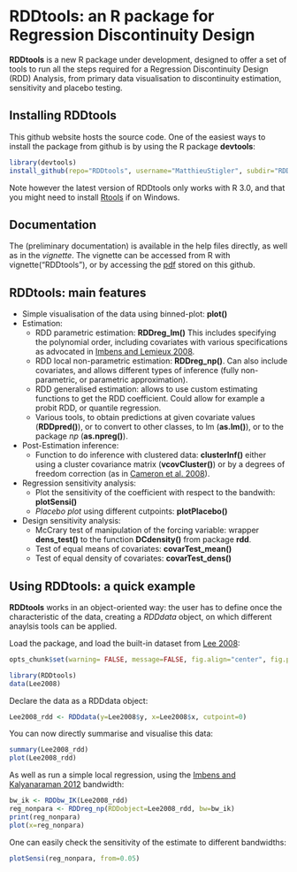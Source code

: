 RDDtools: an R package for Regression Discontinuity Design
========================================================

**RDDtools** is a new R package under development, designed to offer a set of tools to run all the steps required for a Regression Discontinuity Design (RDD) Analysis, from primary data visualisation to discontinuity estimation, sensitivity and placebo testing. 


Installing **RDDtools**
-----------------------

This github website hosts the source code. One of the easiest ways to install the package from github is by using the R package **devtools**:

```r
library(devtools)
install_github(repo="RDDtools", username="MatthieuStigler", subdir="RDDtools")
```

Note however the latest version of RDDtools only works with R 3.0, and that you might need to install  [Rtools](http://stat.ethz.ch/CRAN/bin/windows/Rtools/) if on Windows. 


Documentation
-----------------------
The (preliminary documentation) is available in the help files directly, as well as in the *vignette*. The vignette can be accessed from R with vignette("RDDtools"), or by accessing the [pdf](https://github.com/MatthieuStigler/RDDtools/raw/master/RDDtools/inst/doc/RDDtools.pdf) stored on this github. 

RDDtools: main features
-----------------------


+  Simple visualisation of the data using binned-plot: **plot()**
+ Estimation:
  +  RDD parametric estimation: **RDDreg_lm()** This includes specifying the polynomial order, including covariates with various specifications as advocated in [Imbens and Lemieux 2008].
  +  RDD local non-parametric estimation: **RDDreg_np()**. Can also include covariates, and allows different types of inference (fully non-parametric, or parametric approximation). 
  +  RDD generalised estimation: allows to use custom estimating functions to get the RDD coefficient. Could allow for example a probit RDD, or quantile regression.
  + Various tools, to obtain predictions at given covariate values (**RDDpred()**), or to convert to other classes, to lm (**as.lm()**), or to the package *np* (**as.npreg()**). 
+ Post-Estimation inference:
  + Function to do inference with clustered data: **clusterInf()** either using a cluster covariance matrix (**vcovCluster()**) or by a degrees of freedom correction (as in [Cameron et al. 2008]).
+ Regression sensitivity analysis:
  + Plot the sensitivity of the coefficient with respect to the bandwith: **plotSensi()**
  + *Placebo plot* using different cutpoints: **plotPlacebo()**
+ Design sensitivity analysis:
  + McCrary test of manipulation of the forcing variable: wrapper **dens_test()** to the function **DCdensity()** from package **rdd**. 
  + Test of equal means of covariates: **covarTest_mean()**
  + Test of equal density of covariates: **covarTest_dens()**


Using RDDtools: a quick example
-----------------------
**RDDtools** works in an object-oriented way: the user has to define once the characteristic of the data, creating a *RDDdata* object, on which different anaylsis tools can be applied. 

Load the package, and load the built-in dataset from [Lee 2008]:

```r
opts_chunk$set(warning= FALSE, message=FALSE, fig.align="center", fig.path='figuresREADME/')
```


```r
library(RDDtools)
data(Lee2008)
```

Declare the data as a RDDdata object:

```r
Lee2008_rdd <- RDDdata(y=Lee2008$y, x=Lee2008$x, cutpoint=0)
```


You can now directly summarise and visualise this data:

```r
summary(Lee2008_rdd)
plot(Lee2008_rdd)
```


As well as run a simple local regression, using the [Imbens and Kalyanaraman 2012] bandwidth:
```r
bw_ik <- RDDbw_IK(Lee2008_rdd)
reg_nonpara <- RDDreg_np(RDDobject=Lee2008_rdd, bw=bw_ik)
print(reg_nonpara)
plot(x=reg_nonpara)

```


One can easily check the sensitivity of the estimate to different bandwidths:
```r
plotSensi(reg_nonpara, from=0.05)
```


  [Imbens and Kalyanaraman 2012]: http://ideas.repec.org/a/oup/restud/v79y2012i3p933-959.html "Imbens, G. & Kalyanaraman, K. (2012) Optimal Bandwidth Choice for the Regression Discontinuity Estimator, Review of Economic Studies, 79, 933-959"
  
  [Lee 2008]: http://ideas.repec.org/a/eee/econom/v142y2008i2p675-697.html "Lee, D. S. (2008) Randomized experiments from non-random selection in U.S. House elections, Journal of Econometrics, 142, 675-697"
  
  [Imbens and Lemieux 2008]: http://ideas.repec.org/a/eee/econom/v142y2008i2p615-635.html "Imbens, G. & Lemieux, T. (2008) Regression discontinuity designs: A guide to practice, Journal of Econometrics, Vol. 142(2), pages 615-635"
  
  [Cameron et al. 2008]: http://ideas.repec.org/a/tpr/restat/v90y2008i3p414-427.html "Cameron, Gelbach and Miller (2008) Bootstrap-Based Improvements for Inference with Clustered Errors, The Review of Economics and Statistics, Vol. 90(3), pages 414-427"


  